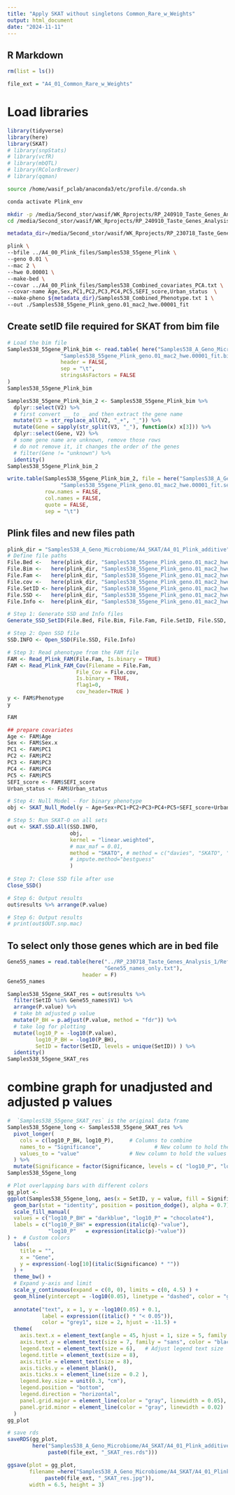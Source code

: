 ```yaml
---
title: "Apply SKAT without singletons Common_Rare_w_Weights"
output: html_document
date: "2024-11-11"
---
```


## R Markdown
```r
rm(list = ls())
```

```r
file_ext = "A4_01_Common_Rare_w_Weights"
```

# Load libraries

```r
library(tidyverse)
library(here)
library(SKAT)
# library(snpStats)
# library(vcfR)
# library(mbQTL)
# library(RColorBrewer)
# library(qqman)
```


```bash
source /home/wasif_pclab/anaconda3/etc/profile.d/conda.sh

conda activate Plink_env

mkdir -p /media/Second_stor/wasif/WK_Rprojects/RP_240910_Taste_Genes_Analysis_2/Samples538_A_Geno_Microbiome/A4_SKAT/A4_01_Plink_additive/
cd /media/Second_stor/wasif/WK_Rprojects/RP_240910_Taste_Genes_Analysis_2/Samples538_A_Geno_Microbiome/A4_SKAT/A4_01_Plink_additive/

metadata_dir=/media/Second_stor/wasif/WK_Rprojects/RP_230718_Taste_Genes_Analysis_1/Samples538_Analysis/Metadata538_files/

plink \
--bfile ../A4_00_Plink_files/Samples538_55gene_Plink \
--geno 0.01 \
--mac 2 \
--hwe 0.00001 \
--make-bed \
--covar ../A4_00_Plink_files/Samples538_Combined_covariates_PCA.txt \
--covar-name Age,Sex,PC1,PC2,PC3,PC4,PC5,SEFI_score,Urban_status  \
--make-pheno ${metadata_dir}/Samples538_Combined_Phenotype.txt 1 \
--out ./Samples538_55gene_Plink_geno.01_mac2_hwe.00001_fit
```

## Create setID file required for SKAT from bim file

```r
# Load the bim file
Samples538_55gene_Plink_bim <- read.table( here("Samples538_A_Geno_Microbiome/A4_SKAT/A4_01_Plink_additive",
                 "Samples538_55gene_Plink_geno.01_mac2_hwe.00001_fit.bim"),
                 header = FALSE,
                 sep = "\t",
                 stringsAsFactors = FALSE
)
Samples538_55gene_Plink_bim
```

```r
Samples538_55gene_Plink_bim_2 <- Samples538_55gene_Plink_bim %>%
  dplyr::select(V2) %>%
  # first convert __ to _ and then extract the gene name
  mutate(V3 = str_replace_all(V2, "_+", "_")) %>%
  mutate(Gene = sapply(str_split(V3, "_"), function(x) x[3])) %>% 
  dplyr::select(Gene, V2) %>% 
  # some gene name are unknown, remove those rows
  # do not remove it, it changes the order of the genes
  # filter(Gene != "unknown") %>% 
  identity()
Samples538_55gene_Plink_bim_2

write.table(Samples538_55gene_Plink_bim_2, file = here("Samples538_A_Geno_Microbiome/A4_SKAT/A4_01_Plink_additive",
                 "Samples538_55gene_Plink_geno.01_mac2_hwe.00001_fit.setID"),
            row.names = FALSE,
            col.names = FALSE,
            quote = FALSE,
            sep = "\t")

```

## Plink files and new files path
```r
plink_dir = "Samples538_A_Geno_Microbiome/A4_SKAT/A4_01_Plink_additive"
# Define file paths
File.Bed <-   here(plink_dir, "Samples538_55gene_Plink_geno.01_mac2_hwe.00001_fit.bed")
File.Bim <-   here(plink_dir, "Samples538_55gene_Plink_geno.01_mac2_hwe.00001_fit.bim")
File.Fam <-   here(plink_dir, "Samples538_55gene_Plink_geno.01_mac2_hwe.00001_fit.fam")
File.cov <-   here(plink_dir, "Samples538_55gene_Plink_geno.01_mac2_hwe.00001_fit.cov")
File.SetID <- here(plink_dir, "Samples538_55gene_Plink_geno.01_mac2_hwe.00001_fit.setID")
File.SSD <-   here(plink_dir, "Samples538_55gene_Plink_geno.01_mac2_hwe.00001_fit.ssd")
File.Info <-  here(plink_dir, "Samples538_55gene_Plink_geno.01_mac2_hwe.00001_fit.info")
```


```r
# Step 1: Generate SSD and Info files
Generate_SSD_SetID(File.Bed, File.Bim, File.Fam, File.SetID, File.SSD, File.Info)
```


```r
# Step 2: Open SSD file
SSD.INFO <- Open_SSD(File.SSD, File.Info)
```


```r
# Step 3: Read phenotype from the FAM file
FAM <- Read_Plink_FAM(File.Fam, Is.binary = TRUE)
FAM <- Read_Plink_FAM_Cov(Filename = File.Fam,
                      File_Cov = File.cov,
                      Is.binary = TRUE,
                      flag1=0,
                      cov_header=TRUE )
y <- FAM$Phenotype
y
```

```r
FAM
```


```r
## prepare covariates
Age <- FAM$Age
Sex <- FAM$Sex.x
PC1 <- FAM$PC1
PC2 <- FAM$PC2
PC3 <- FAM$PC3
PC4 <- FAM$PC4
PC5 <- FAM$PC5
SEFI_score <- FAM$SEFI_score
Urban_status <- FAM$Urban_status

# Step 4: Null Model - For binary phenotype
obj <- SKAT_Null_Model(y ~ Age+Sex+PC1+PC2+PC3+PC4+PC5+SEFI_score+Urban_status, out_type = "D")
```


```r
# Step 5: Run SKAT-O on all sets
out <- SKAT.SSD.All(SSD.INFO,
                    obj,
                    kernel = "linear.weighted",
                    # max_maf = 0.01,
                    method = "SKATO", # method = c("davies", "SKATO", "liu", "optimal.adj")
                    # impute.method="bestguess"
                    )
                    
# Step 7: Close SSD file after use
Close_SSD()
```


```r
# Step 6: Output results
out$results %>% arrange(P.value)
```
```r
# Step 6: Output results
# print(out$OUT.snp.mac)
```

## To select only those genes which are in bed file

```r
Gene55_names = read.table(here("../RP_230718_Taste_Genes_Analysis_1/References_Seqs/bed_files",
                               "Gene55_names_only.txt"),
                        header = F)
Gene55_names
```

```r
Samples538_55gene_SKAT_res = out$results %>%
  filter(SetID %in% Gene55_names$V1) %>%
  arrange(P.value) %>% 
  # take bh adjusted p value
  mutate(P_BH = p.adjust(P.value, method = "fdr")) %>%
  # take log for plotting
  mutate(log10_P = -log10(P.value),
         log10_P_BH = -log10(P_BH),
         SetID = factor(SetID, levels = unique(SetID)) ) %>%
  identity()
Samples538_55gene_SKAT_res
```

# combine graph for unadjusted and adjusted p values


```r
#  `Samples538_55gene_SKAT_res` is the original data frame
Samples538_55gene_long <- Samples538_55gene_SKAT_res %>%
  pivot_longer(
    cols = c(log10_P_BH, log10_P),     # Columns to combine
    names_to = "Significance",                 # New column to hold the variable names
    values_to = "value"                # New column to hold the values
  ) %>% 
  mutate(Significance = factor(Significance, levels = c( "log10_P", "log10_P_BH" )))  # Order the levels
Samples538_55gene_long
```

```r
# Plot overlapping bars with different colors
gg_plot <-
ggplot(Samples538_55gene_long, aes(x = SetID, y = value, fill = Significance)) +
  geom_bar(stat = "identity", position = position_dodge(), alpha = 0.7) +
  scale_fill_manual(
  values = c("log10_P_BH" = "darkblue", "log10_P" = "chocolate4"),
  labels = c("log10_P_BH" = expression(italic(q)-"value"),
             "log10_P"   = expression(italic(p)-"value"))
) +  # Custom colors
  labs(
    title = "",
    x = "Gene",
    y = expression(-log[10](italic(Significance) * ""))
  ) +
  theme_bw() +
  # Expand y-axis and limit
  scale_y_continuous(expand = c(0, 0), limits = c(0, 4.5) ) +
  geom_hline(yintercept = -log10(0.05), linetype = "dashed", color = "grey1") +  # Significance line at p < 0.05
  
  annotate("text", x = 1, y = -log10(0.05) + 0.1,
           label = expression((italic() * "< 0.05")),
           color = "grey1", size = 2, hjust = -11.5) +
  theme(
    axis.text.x = element_text(angle = 45, hjust = 1, size = 5, family = "sans", color = "black"),
    axis.text.y = element_text(size = 7, family = "sans", color = "black"),
    legend.text = element_text(size = 6),   # Adjust legend text size
    legend.title = element_text(size = 8),
    axis.title = element_text(size = 8),
    axis.ticks.y = element_blank(),
    axis.ticks.x = element_line(size = 0.2 ),
    legend.key.size = unit(0.3, "cm"),
    legend.position = "bottom",
    legend.direction = "horizontal",
    panel.grid.major = element_line(color = "gray", linewidth = 0.05),  # Faint major gridlines
    panel.grid.minor = element_line(color = "gray", linewidth = 0.02)   # Faint minor gridlines
  )
gg_plot

# save rds
saveRDS(gg_plot,
        here("Samples538_A_Geno_Microbiome/A4_SKAT/A4_01_Plink_additive",
             paste0(file_ext, "_SKAT_res.rds")))

ggsave(plot = gg_plot,
       filename =here("Samples538_A_Geno_Microbiome/A4_SKAT/A4_01_Plink_additive",
            paste0(file_ext, "_SKAT_res.jpg")),
       width = 6.5, height = 3)

```






